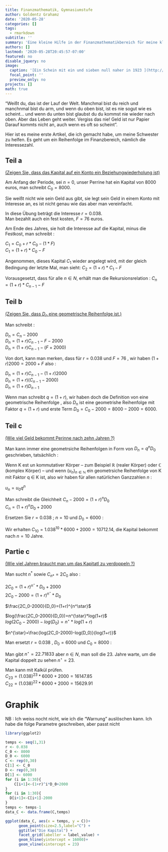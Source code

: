 ```yaml
---
title: Finanzmathematik, Gymnasiumstufe
author: Goldentz Grahamz
date: '2020-05-28'
categories: []
tags:
  - rmarkdown
subtitle: ''
summary: 'Eine kleine Hilfe in der Finanzmathematikbereich für meine kleine Schwester.'
authors: []
lastmod: '2020-05-28T20:45:57-07:00'
featured: no
disable_jquery: no
image:
  caption: '[Ein Schein mit ein und sieben null naher in 1923 ](http://www.nithart.com/images/monnaies/inflalle/dmwiesba.jpg)'
  focal_point: ''
  preview_only: no
projects: []
math: true
---
```


"Weißt du, das ist der Lauf der Welt. 
Manchmal bist du reich und manchnmal bist du arm, und wenn du oben bist, ist es nie sogut wie es scheint...
und wenn du unten bist glaubst du du kommst nie wieder nach oben. 
Aber das Leben geht weiter. Vergiss das nie! Geld ist nur Papier
Darauf kommts nicht an, auch wenn es oft so scheint".

Hier ist es meine erste Artikel, die ich gemacht habe, um meine Schwester zu helfen.
Es geht um ein Reihenfolge im Finanzbereich, nämlich die Interessezahl.

## Teil a

<span style="text-decoration: underline">(Zeigen Sie, dass das Kapital auf ein Konto ein Beziehungwiederholung ist)</span>

Am Anfang der Periode, sei $n=0$, unser Perrine hat ein Kapital von $8000$ euros, man schreibt $C_0=8000$.   
    
Sie weißt nicht wie sein Geld aus gibt, sie legt sein Geld in einem Konto mit Interesse an, es ist nicht genau wie das aber man vereinfacht.  
    
In diese Übung beträgt die Interesse $r=0.038$.    
Man bezahlt auch ein fest kosten, $F=76$ euros. 

Am Ende des Jahres, sie holt die Interesse auf die Kapital, minus die Festkost, man schreibt  :  
    
$C_1=C_0+r*C_0-(1*F)$    
$C_1=(1+r)*C_0-F$  
      
Angenommen, dieses Kapital $C_1$ wieder angelegt wird, mit der gleich Bedingung der letzte Mal, man sieht:
$C_2=(1+r)*C_1-F$  

Vorausgesetzt, dass für alle $n \in N$, erhält man die Rekursionsrelation : $C_n=(1+r)*C_{n-1}-F$  
  
## Teil b

<span style="text-decoration: underline">(Zeigen Sie, dass $D_n$ eine geometrische Reihenfolge ist.)</span>
    
Man schreibt :
    
$D_n=C_n-2000$  
$D_n=(1+r)C_{n-1}-F-2000$  
$D_n=(1+r)C_{n-1}-(F+2000)$
    
Von dort, kann man merken, dass für $r=0.038$ und $F=76$ , wir haben $(1+r)2000=2000+F$ also :
    
$D_n=(1+r)C_{n-1}-(1+r)2000$  
$D_n=(1+r)(C_{n-1}-2000)$  
$D_n=(1+r)D_{n-1}$ 
    
Wenn man schreibt  $q=(1+r)$, wir haben doch die Definition von eine geometrische Reihenfolge , also $D_n$ ist eine geometrishe Reihenfolge mit Faktor $q=(1+r)$ und erste Term $D_0=C_0-2000=8000-2000=6000$. 

## Teil c

<span style="text-decoration: underline">(Wie viel Geld bekommt Perinne nach zehn Jahren ?)</span>
  
Man kann immer eine geometrsiche Reihenfolgen in Form von $D_n=q^nD_0$ geschrieben, tatsächlich : 
    
Wenn K est un kommutativer Körper – zum Beispiel ℝ (realer Körper) oder ℂ (komplex Körper) – und wenn ${\displaystyle (u_{n})_{n\in \mathbb {N} }}$  ein geometrsiche Reihenfolge von K mit Faktor q ∈ K ist,  also wir haben für allen  natürlichen Ganzzahlen $n$ : 
    
${\displaystyle u_{n}=u_{0}q^{n}}$    
  
Man schreibt die Gleichheit $C_n-2000=(1+r)^nD_0$  
$C_n=(1+r)^nD_0+2000$  

Ersetzen Sie $r=0.038$ ; $n=10$ und $D_0=6000$ :

Wir erhalten $C_{10}=1.038^{10}*6000+2000=10712.14$, die Kapital bekommt nach $n=10$ Jahre.  
  
## Partie c

<span style="text-decoration: underline">(Wie viel Jahren braucht man um das Kapitatl zu verdoppeln ?)</span>

  
Man sucht  $n^*$ sowie $C_{n*}=2C_0$ also :
    
$2C_0=(1+r)^{n^\star}*D_0+2000$      
$2C_0-2000=(1+r)^{n^\star}*D_0$
    
$\frac{2C_0-2000}{D_0}=(1+r)^{n^\star}$  
    
$log(\frac{2C_0-2000}{D_0})=n^{\star}*log(1+r)$   
$log(2C_0-2000)-log(D_0)=n^{\star}*log(1+r)$  

$n^{\star}=\frac{log(2C_0-2000)-log(D_0)}{log(1+r)}$  

Man ersetzt  $r=0.038$ , $D_0=6000$ und $C_0=8000$ :

Man  gibt $n^{\star}=22.71833$ aber $n \in N$, man soll die $23.$ Jahre warte, um die Kapital doppelt zu sehen $n^{\star}=23$.  
    
Man kann mit Kalkül prüfen.  
$C_{23}=(1.038)^{23}*6000 +2000=16147.85$  
$C_{22}=(1.038)^{22}*6000 +2000=15629.91$  


# Graphik

NB : Ich weiss nocht nicht, wie ich die "Warnung" auslöschen kann. 
Ich habe die folge Parametre geschreiben, aber passt nicht

```r
library(ggplot2)

temps <- seq(1,31)
r <- 0.038
C_0 <- 8000
D_0 <- 6000
C <- rep(0,30)
C[1] <- C_0
D <- rep(0,30)
D[1] <- 6000
for (i in 1:30){
    C[i+1]<-(1+r)^i*D_0+2000
}
for (i in 1:30){
  D[i+1]<-C[i+1]-2000
}
temps <- temps-1
data_C <- data.frame(C,temps)

ggplot(data_C, aes(x = temps, y = C))+ 
      geom_point(size=2.5,label="C") + 
      ggtitle("Die Kapital") +
      facet_grid(labeller = label_value) +
      geom_hline(yintercept = 16000)+
      geom_vline(xintercept = 23)

```
